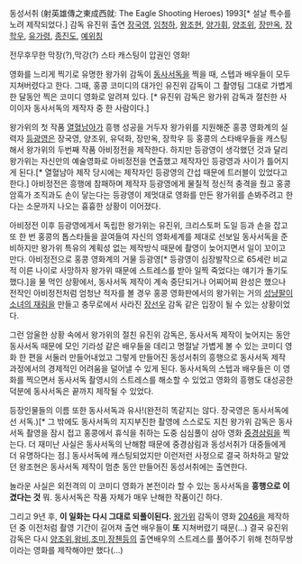 동성서취 (射英雄傳之東成西就: The Eagle Shooting Heroes)
1993[* 설날 특수를 노려 제작되었다.]
감독 유진위
출연 [[장국영]], [[임청하]], [[왕조현]], [[양가휘]], [[양조위]], [[장만옥]], [[장학우]], [[유가령]], [[종진도]], [[예위칭]]

전무후무한 막장(?),막강(?) 스타 캐스팅이 압권인 영화!

영화를 느리게 찍기로 유명한 왕가위 감독이 [[동사서독]]을 찍을 때, 스텝과 배우들이 모두 지쳐버렸다고 한다. 그때, 홍콩 코미디의 대가인 유진위 감독이 그 촬영팀 그대로 가볍게 한 달동안 찍은 코미디 영화로 알려져 있다. [* 유진위 감독은 왕가위 감독과 절친한 사이이자 동사서독의 제작자 중 한 사람이다.] 

왕가위의 첫 작품 [[열혈남아]]가 흥행 성공을 거두자 왕가위를 지원해준 홍콩 영화계의 실력자 [[등광영]]은 장국영, 양조위, 유덕화, 장만옥, 장학우 등 홍콩의 스타배우들을 캐스팅해서 왕가위의 두번째 작품 아비정전을 제작한다. 하지만 등광영이 생각했던 것과 달리 왕가위는 자신만의 예술영화로 아비정전을 연출했고 제작자인 등광영과 사이가 틀어지게 된다.[* 열혈남아 제작 당시에는 제작자인 등광영의 간섭 때문에 트러블이 있었다고 한다.] 아비정전은 흥행에 참패하며 제작자 등광영에게 물질적 정신적 충격을 줬고 홍콩 암흑가 조직과도 손이 닿는다는 등광영이 제멋대로 영화를 만든 왕가위를 손봐주려고 한다는 소문까지 나오는 흉흉한 상황이 이어졌다.

아비정전 이후 등광영에게서 독립한 왕가위는 유진위, 크리스토퍼 도일 등과 손을 잡고 또 한 번 홍콩의 톱스타들을 끌여들여 자신의 영화세계를 제대로 선보일 동사서독을 준비하지만 왕가위 특유의 계획성 없는 제작방식 때문에 촬영이 늦어지면서 일이 꼬이고 만다. 아비정전으로 홍콩 영화계의 거물 등광영[* 등광영이 심장발작으로 65세란 비교적 이른 나이로 사망하자 왕가위 때문에 스트레스를 받아 일찍 죽었다는 얘기가 돌기도 했다.]을 물 먹인 상황에서, 동사서독 제작이 계속 중단되거나 어찌어찌 완성은 했으나 전작인 아비정전처럼 엄청난 적자를 볼 경우 홍콩 영화판에서의 왕가위는 거의 [[성냥팔이 소녀의 재림]]을 만들고 충무로에서 사라진 [[장선우]] 감독 같은 입장이 될 수 있는 상황이었다. 

그런 암울한 상황 속에서 왕가위의 절친 유진위 감독은, 동사서독 제작이 늦어지는 동안 동사서독 때문에 모인 기라성 같은 배우들을 데리고 명절날 가볍게 볼 수 있는 코미디 영화 한 편을 서둘러 만들어내었고 그렇게 만들어진 동성서취의 흥행으로 동사서독 제작 과정에서의 경제적인 어려움을 덜어낼 수 있게 된다. 동사서독의 스텝과 배우들은 이 영화를 찍으면서 동사서독 촬영시의 스트레스를 해소할 수 있었고 영화의 흥행도 대성공한 덕분에 동사서독은 끝까지 제작될 수 있었다. 

등장인물들의 이름 또한 동사서독과 유사!(완전히 똑같지는 않다. 장국영은 동사서독에선 서독.)[* 그 밖에도 동사서독의 지지부진한 촬영에 스스로도 지친 왕가위 감독은 동사서독 촬영을 잠시 접고 홍콩에서 휴식을 취하는 도중 심심풀이 삼아 영화 [[중경삼림]]을 찍는다. 더 재미난 사실은 동사서독의 난해함 때문에 중경삼림과 동성서취가 대중들에게 더 유명하다는 점.] 동사서독에 캐스팅되었지만 이런저런 사정으로 결국 하차하고 말았던 왕조현은 동사서독 제작이 멈춘 동안 만들어진 동성서취에는 출연한다. 

놀라운 사실은 외전격의 이 코미디 영화가 본전이라 할 수 있는 동사서독을 '''흥행으로 이겼다는 것''' 뭐. 동사서독은 작품 자체가 매우 난해한 작품이긴 하다.

그리고 9년 후, '''이 일화는 다시 그대로 되풀이된다.''' [[왕가위]] 감독이 영화 [[2046]]을 제작하던 중 이전처럼 촬영 기간이 길어져 출연 배우들이 '''또''' 지쳐버렸기 때문(...) 결국 유진위 감독은 다시 [[양조위]],[[왕비]],[[조미]],[[장첸]]등의 출연배우의 스트레스를 풀어주기 위해 천하무쌍이라는 영화를 제작해야만 했다(...)
